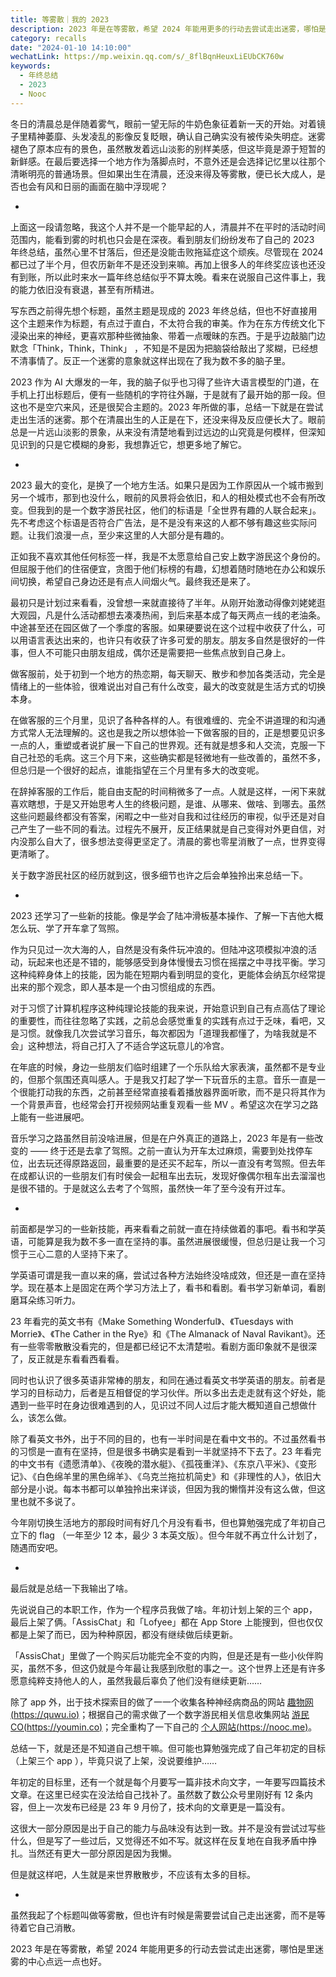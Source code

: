 ```yaml
---
title: 等雾散｜我的 2023
description: 2023 年是在等雾散，希望 2024 年能用更多的行动去尝试走出迷雾，哪怕是里迷雾的中心点远一点也好。
category: recalls
date: "2024-01-10 14:10:00"
wechatLink: https://mp.weixin.qq.com/s/_8flBqnHeuxLiEUbCK760w
keywords:
  - 年终总结
  - 2023
  - Nooc
---
```


冬日的清晨总是伴随着雾气，眼前一望无际的牛奶色象征着新一天的开始。对着镜子里精神萎靡、头发凌乱的影像反复眨眼，确认自己确实没有被传染失明症。迷雾褪色了原本应有的景色，虽然散发着远山淡影的别样美感，但这毕竟是源于短暂的新鲜感。在最后要选择一个地方作为落脚点时，不意外还是会选择记忆里以往那个清晰明亮的普通场景。但如果出生在清晨，还没来得及等雾散，便已长大成人，是否也会有风和日丽的画面在脑中浮现呢？

-

上面这一段请忽略，我这个人并不是一个能早起的人，清晨并不在平时的活动时间范围内，能看到雾的时机也只会是在深夜。看到朋友们纷纷发布了自己的 2023 年终总结，虽然心里不甘落后，但还是没能击败拖延症这个顽疾。尽管现在 2024 都已过了半个月，但农历新年不是还没到来嘛。再加上很多人的年终奖应该也还没有到账，所以此时来水一篇年终总结似乎不算太晚。看来在说服自己这件事上，我的能力依旧没有衰退，甚至有所精进。

写东西之前得先想个标题，虽然主题是现成的 2023 年终总结，但也不好直接用这个主题来作为标题，有点过于直白，不太符合我的审美。作为在东方传统文化下浸染出来的神经，更喜欢那种些微抽象、带着一点暧昧的东西。于是乎边敲脑门边默念「Think，Think，Think」 ，不知是不是因为把脑袋给敲出了浆糊，已经想不清事情了。反正一个迷雾的意象就这样出现在了我为数不多的脑子里。

2023 作为 AI 大爆发的一年，我的脑子似乎也习得了些许大语言模型的门道，在手机上打出标题后，便有一些随机的字符往外蹦，于是就有了最开始的那一段。但这也不是空穴来风，还是很契合主题的。2023 年所做的事，总结一下就是在尝试走出生活的迷雾。那个在清晨出生的人正是在下，还没来得及反应便长大了。眼前总是一片远山淡影的景象，从来没有清楚地看到过远边的山究竟是何模样，但深知见识到的只是它模糊的身影，我想靠近它，想更多地了解它。

-

2023 最大的变化，是换了一个地方生活。如果只是因为工作原因从一个城市搬到另一个城市，那到也没什么，眼前的风景将会依旧，和人的相处模式也不会有所改变。但我到的是一个数字游民社区，他们的标语是「全世界有趣的人联合起来」。先不考虑这个标语是否符合广告法，是不是没有来这的人都不够有趣这些实际问题。让我们浪漫一点，至少来这里的人大部分是有趣的。

正如我不喜欢其他任何标签一样，我是不太愿意给自己安上数字游民这个身份的。但屈服于他们的住宿便宜，贪图于他们标榜的有趣，幻想着随时随地在办公和娱乐间切换，希望自己身边还是有点人间烟火气。最终我还是来了。

最初只是计划过来看看，没曾想一来就直接待了半年。从刚开始激动得像刘姥姥逛大观园，凡是什么活动都想去凑凑热闹，到后来基本成了每天两点一线的老油条。中途甚至还在园区做了一个季度的客服。如果硬要说在这个过程中收获了什么，可以用语言表达出来的，也许只有收获了许多可爱的朋友。朋友多自然是很好的一件事，但人不可能只由朋友组成，偶尔还是需要把一些焦点放到自己身上。

做客服前，处于初到一个地方的热恋期，每天聊天、散步和参加各类活动，完全是情绪上的一些体验，很难说出对自己有什么改变，最大的改变就是生活方式的切换本身。

在做客服的三个月里，见识了各种各样的人。有很难缠的、完全不讲道理的和沟通方式常人无法理解的。这也是我之所以想体验一下做客服的目的，正是想要见识多一点的人，重塑或者说扩展一下自己的世界观。还有就是想多和人交流，克服一下自己社恐的毛病。这三个月下来，这些确实都是轻微地有一些改善的，虽然不多，但总归是一个很好的起点，谁能指望在三个月里有多大的改变呢。

在辞掉客服的工作后，能自由支配的时间稍微多了一点。人就是这样，一闲下来就喜欢瞎想，于是又开始思考人生的终极问题，是谁、从哪来、做啥、到哪去。虽然这些问题最终都没有答案，闲暇之中一些对自我和过往经历的审视，似乎还是对自己产生了一些不同的看法。过程先不展开，反正结果就是自己变得对外更自信，对内没那么自大了，很多想法变得更坚定了。清晨的雾也零星消散了一点，世界变得更清晰了。

关于数字游民社区的经历就到这，很多细节也许之后会单独拎出来总结一下。

-

2023 还学习了一些新的技能。像是学会了陆冲滑板基本操作、了解一下吉他大概怎么玩、学了开车拿了驾照。

作为只见过一次大海的人，自然是没有条件玩冲浪的。但陆冲这项模拟冲浪的活动，玩起来也还是不错的，能够感受到身体慢慢去习惯在摇摆之中寻找平衡。学习这种纯粹身体上的技能，因为能在短期内看到明显的变化，更能体会纳瓦尔经常提出来的那个观念，即人基本是一个由习惯组成的东西。

对于习惯了计算机程序这种纯理论技能的我来说，开始意识到自己有点高估了理论的重要性，而往往忽略了实践，之前总会感觉重复的实践有点过于乏味，看吧，又是习惯。就像我几次尝试学习音乐，每次都因为「道理我都懂了，为啥我就是不会」这种想法，将自己打入了不适合学这玩意儿的冷宫。

在年底的时候，身边一些朋友们临时组建了一个乐队给大家表演，虽然都不是专业的，但那个氛围还真叫感人。于是我又打起了学一下玩音乐的主意。音乐一直是一个很能打动我的东西，之前甚至经常直接看着播放器界面听歌，而不是只将其作为一个背景声音，也经常会打开视频网站重复观看一些 MV 。希望这次在学习之路上能有一些进展吧。

音乐学习之路虽然目前没啥进展，但是在户外真正的道路上，2023 年是有一些改变的 —— 终于还是去拿了驾照。之前一直认为开车太过麻烦，需要到处找停车位，出去玩还得原路返回，最重要的是还买不起车，所以一直没有考驾照。但去年在成都认识的一些朋友们有时侯会一起租车出去玩，发现好像偶尔租车出去溜溜也是很不错的。于是就这么去考了个驾照，虽然快一年了至今没有开过车。

-

前面都是学习的一些新技能，再来看看之前就一直在持续做着的事吧。看书和学英语，可能算是我为数不多一直在坚持的事。虽然进展很缓慢，但总归是让我一个习惯于三心二意的人坚持下来了。

学英语可谓是我一直以来的痛，尝试过各种方法始终没啥成效，但还是一直在坚持学。现在基本上是固定在两个学习方法上了，看书和看剧。看书学习新单词，看剧磨耳朵练习听力。

23 年看完的英文书有《Make Something Wonderful》、《Tuesdays with Morrie》、《The Cather in the Rye》和《The Almanack of Naval Ravikant》。还有一些零零散散没看完的，但是都已经记不太清楚啦。看剧方面印象就不是很深了，反正就是东看看西看看。

同时也认识了很多英语非常棒的朋友，和同在通过看英文书学英语的朋友。前者是学习的目标动力，后者是互相督促的学习伙伴。所以多出去走走就有这个好处，能遇到一些平时在身边很难遇到的人，见识过不同人过后才能大概知道自己想做什么，该怎么做。

除了看英文书外，出于不同的目的，也有一半时间是在看中文书的。不过虽然看书的习惯是一直有在坚持，但是很多书确实是看到一半就坚持不下去了。23 年看完的中文书有《遗愿清单》、《夜晚的潜水艇》、《孤筏重洋》、《东京八平米》、《变形记》、《白色绵羊里的黑色绵羊》、《乌克兰拖拉机简史》和《非理性的人》，依旧大部分是小说。每本书都可以单独拎出来详谈，但因为我的懒惰并没有这么做，但这里也就不多说了。

今年刚切换生活地方的那段时间有好几个月没有看书，但也算勉强完成了年初自己立下的 flag （一年至少 12 本，最少 3 本英文版）。但今年就不再立什么计划了，随遇而安吧。

-

最后就是总结一下我输出了啥。

先说说自己的本职工作，作为一个程序员我做了啥。年初计划上架的三个 app，最后上架了俩。「AssisChat」和「Lofyee」都在 App Store 上能搜到，但也仅仅都是上架了而已，因为种种原因，都没有继续做后续更新。

「AssisChat」里做了一个购买后功能完全不变的内购，但是还是有一些小伙伴购买，虽然不多，但这仍就是今年最让我感到欣慰的事之一。这个世界上还是有许多愿意纯粹支持他人的人，虽然我最后辜负了他们没有继续更新……

除了 app 外，出于技术探索目的做了一一个收集各种神经病商品的网站 [趣物网(https://quwu.io)](https://quwu.io)；根据自己的需求做了一个数字游民相关信息收集网站 [游民 CO(https://youmin.co)](https://youmin.co)；完全重构了一下自己的 [个人网站(https://nooc.me)](https://nooc.me)。

总结一下，就是还是不知道自己想干嘛。但可能也算勉强完成了自己年初定的目标（上架三个 app ），毕竟只说了上架，没说要维护……

年初定的目标里，还有一个就是每个月要写一篇非技术向文字，一年要写四篇技术文章。在这里已经实在没法给自己找补了。虽然数了数公众号里刚好有 12 条内容，但上一次发布已经是 23 年 9 月份了，技术向的文章更是一篇没有。

这很大一部分原因是出于自己的能力与品味没有达到一致。并不是没有尝试过写些什么，但是写了一些过后，又觉得还不如不写。就这样在反复地在自我矛盾中挣扎。当然还有更大一部分原因是因为我懒。

但是就这样吧，人生就是来世界散散步，不应该有太多的目标。

-

虽然我起了个标题叫做等雾散，但也许有时候是需要尝试自己走出迷雾，而不是等待着它自己消散。

2023 年是在等雾散，希望 2024 年能用更多的行动去尝试走出迷雾，哪怕是里迷雾的中心点远一点也好。
